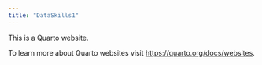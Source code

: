 ```yaml
---
title: "DataSkills1"
---
```


This is a Quarto website.

To learn more about Quarto websites visit <https://quarto.org/docs/websites>.
